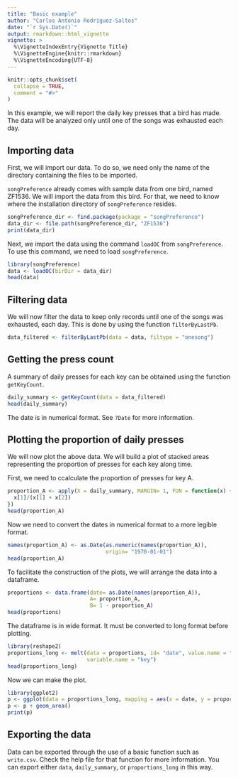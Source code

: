 ```yaml
---
title: "Basic example"
author: "Carlos Antonio Rodríguez-Saltos"
date: "`r Sys.Date()`"
output: rmarkdown::html_vignette
vignette: >
  %\VignetteIndexEntry{Vignette Title}
  %\VignetteEngine{knitr::rmarkdown}
  %\VignetteEncoding{UTF-8}
---
```


```r
knitr::opts_chunk$set(
  collapse = TRUE,
  comment = "#>"
)
```

In this example, we will report the daily key presses that a bird has made. The data will be analyzed only until one of the songs was exhausted each day.

## Importing data
First, we will import our data. To do so, we need only the name of the directory containing the files to be imported.

`songPreference` already comes with sample data from one bird, named ZF1536. We will import the data from this bird. For that, we need to know where the installation directory of `songPreference` resides.

```r
songPreference_dir <- find.package(package = "songPreference")
data_dir <- file.path(songPreference_dir, "ZF1536")
print(data_dir)
```

Next, we import the data using the command `loadOC` from `songPreference`. To use this command, we need to load `songPreference`.

```r
library(songPreference)
data <- loadOC(birDir = data_dir)
head(data)
```

## Filtering data
We will now filter the data to keep only records until one of the songs was exhausted, each day. This is done by using the function `filterByLastPb `.

```r
data_filtered <- filterByLastPb(data = data, filtype = "onesong")
```

## Getting the press count
A summary of daily presses for each key can be obtained using the function `getKeyCount`.

```r
daily_summary <- getKeyCount(data = data_filtered)
head(daily_summary)
```

The date is in numerical format. See `?Date` for more information.

## Plotting the proportion of daily presses
We will now plot the above data. We will build a plot of stacked areas representing the proportion of presses for each key along time.

First, we need to ccalculate the proportion of presses for key A.

```r
proportion_A <- apply(X = daily_summary, MARGIN= 1, FUN = function(x) {
  x[1]/(x[1] + x[2])
})
head(proportion_A)
```

Now we need to convert the dates in numerical format to a more legible format.

```r
names(proportion_A) <- as.Date(as.numeric(names(proportion_A)), 
                               origin= "1970-01-01")
head(proportion_A)
```

To facilitate the construction of the plots, we will arrange the data into a dataframe.
```r
proportions <- data.frame(date= as.Date(names(proportion_A)), 
                          A= proportion_A, 
                          B= 1 - proportion_A)
head(proportions)
```

The dataframe is in wide format. It must be converted to long format before plotting.

```r
library(reshape2)
proportions_long <- melt(data = proportions, id= "date", value.name = "proportion",
                         variable.name = "key")
head(proportions_long)
```

Now we can make the plot.

```r
library(ggplot2)
p <- ggplot(data = proportions_long, mapping = aes(x = date, y = proportion, fill= key))
p <- p + geom_area()
print(p)
```

## Exporting the data
Data can be exported through the use of a basic function such as `write.csv`. Check the help file for that function for more information. You can export either `data`, `daily_summary`, or `proportions_long` in this way.
